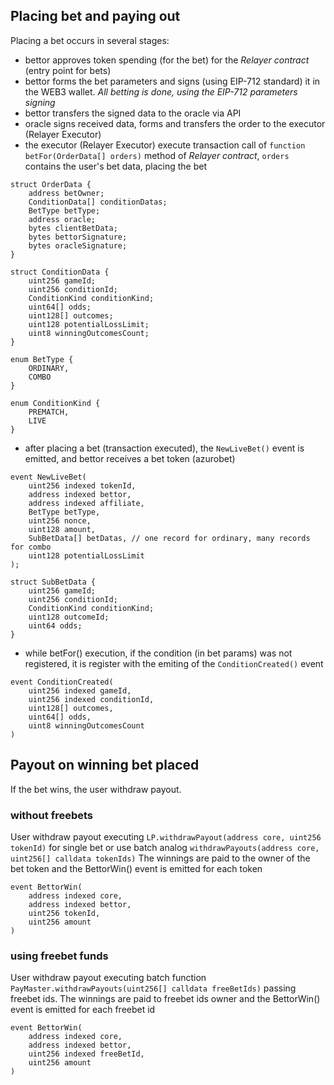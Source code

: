 
## Placing bet and paying out

Placing a bet occurs in several stages:
- bettor approves token spending (for the bet) for the *Relayer contract* (entry point for bets)
- bettor forms the bet parameters and signs (using EIP-712 standard) it in the WEB3 wallet. *All betting is done, using the EIP-712 parameters signing*
- bettor transfers the signed data to the oracle via API
- oracle signs received data, forms and transfers the order to the executor (Relayer Executor)
- the executor (Relayer Executor) execute transaction call of `function betFor(OrderData[] orders)` method of *Relayer contract*, `orders` contains the user's bet data, placing the bet
```solidity
struct OrderData {
    address betOwner;
    ConditionData[] conditionDatas;
    BetType betType;
    address oracle;
    bytes clientBetData;
    bytes bettorSignature;
    bytes oracleSignature;
}

struct ConditionData {
    uint256 gameId;
    uint256 conditionId;
    ConditionKind conditionKind;
    uint64[] odds;
    uint128[] outcomes;
    uint128 potentialLossLimit;
    uint8 winningOutcomesCount;
}

enum BetType {
    ORDINARY,
    COMBO
}

enum ConditionKind {
    PREMATCH,
    LIVE
}
```
- after placing a bet (transaction executed), the `NewLiveBet()` event is emitted, and bettor receives a bet token (azurobet)
```solidity
event NewLiveBet(
    uint256 indexed tokenId,
    address indexed bettor,
    address indexed affiliate,
    BetType betType,
    uint256 nonce,
    uint128 amount,
    SubBetData[] betDatas, // one record for ordinary, many records for combo
    uint128 potentialLossLimit
);

struct SubBetData {
    uint256 gameId;
    uint256 conditionId;
    ConditionKind conditionKind;
    uint128 outcomeId;
    uint64 odds;
}
```
- while betFor() execution, if the condition (in bet params) was not registered, it is register with the emiting of the `ConditionCreated()` event
```solidity
event ConditionCreated(
    uint256 indexed gameId,
    uint256 indexed conditionId,
    uint128[] outcomes,
    uint64[] odds,
    uint8 winningOutcomesCount
)
```

## Payout on winning bet placed

If the bet wins, the user withdraw payout.
### without freebets
User withdraw payout executing `LP.withdrawPayout(address core, uint256 tokenId)` for single bet or use batch analog `withdrawPayouts(address core, uint256[] calldata tokenIds)` 
The winnings are paid to the owner of the bet token and the BettorWin() event is emitted for each token
```solidity
event BettorWin(
    address indexed core,
    address indexed bettor,
    uint256 tokenId,
    uint256 amount
)
```
### using freebet funds
User withdraw payout executing batch function `PayMaster.withdrawPayouts(uint256[] calldata freeBetIds)` passing freebet ids.
The winnings are paid to freebet ids owner and the BettorWin() event is emitted for each freebet id
```solidity
event BettorWin(
    address indexed core,
    address indexed bettor,
    uint256 indexed freeBetId,
    uint256 amount
)
```
